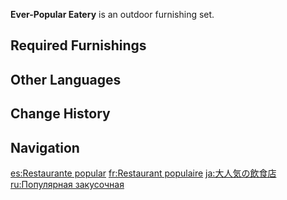 {{Furnishing Infobox
|id             = 350026
|image          = Furnishing Set Ever-Popular Eatery Display.png
|category       = Outdoor Set
|subcategory    = Set
|quality        = 4
|load           = 580
|adeptal_energy = 360
|description    = Some [[Liyue]] restaurants boast top-quality dishes that will feed any hungry mouth, and patrons visit them in droves every night. These eateries often set up outdoor tables in an effort to retain every customer possible.
|blueprint      = Adeptal Mirror
|adeptal mirror = 2
}}
'''Ever-Popular Eatery''' is an outdoor furnishing set.

==Required Furnishings==
{{Recipe
|type = Furnishing Set
|"Clouds East of Bishui" = 1
|Wooden Outdoor Tea Table = 3
|Liyue Shop: Citywide Favorite = 2
|sort = "Clouds East of Bishui";Wooden Outdoor Tea Table;Liyue Shop: Citywide Favorite
|yield = 0
}}

==Other Languages==
{{Other Languages
|en      = Ever-Popular Eatery
|zhs     = 生意红火的食肆
|zhs_rm  = Shēngyì Hónghuo de Shísì
|zht     = 生意紅火的食肆
|zht_rm  = Shēngyì Hónghuo de Shísì
|zh_tl   = 
|ja      = 大人気の飲食店
|ja_rm   = Daininki no Inshokuten
|ja_tl   = Very Popular Restaurant
|ko      = 인기만점 요릿집
|ko_tl   = Very Popular Restaurant
|es      = Restaurante popular
|es_tl   = Popular Restaurant
|fr      = Restaurant populaire
|fr_tl   = Popular Restaurant
|ru      = Популярная закусочная
|ru_tl   = Popular Snack Bar
|th      = ร้านอาหารที่เจริญรุ่งเรือง
|th_rm   = 
|th_tl   = 
|vi      = Tiệm Ăn Đắt Khách
|vi_tl   = 
|de      = Beliebte Gaststätte
|de_tl   = Popular Guesthouses
|id      = Rumah Makan Populer
|id_tl   = Popular Eatery
|pt      = Restaurante Próspero
|pt_tl   = 
|tr      = Popüler Lokanta
|tr_tl   = 
|it      = Ristorante popolare
|it_tl   = 
}}

==Change History==
{{Change History|1.5}}

==Navigation==
{{Furnishing Navbox/Sets|type=regular}}

[[es:Restaurante popular]]
[[fr:Restaurant populaire]]
[[ja:大人気の飲食店]]
[[ru:Популярная закусочная]]